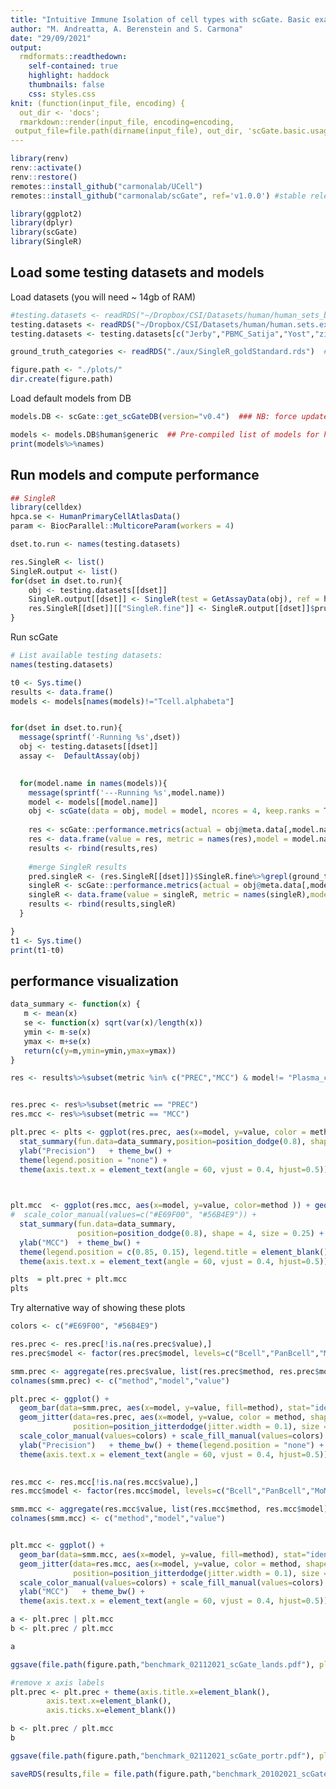 ```yaml
---
title: "Intuitive Immune Isolation of cell types with scGate. Basic examples"
author: "M. Andreatta, A. Berenstein and S. Carmona"
date: "29/09/2021"
output:
  rmdformats::readthedown:
    self-contained: true
    highlight: haddock
    thumbnails: false
    css: styles.css
knit: (function(input_file, encoding) {
  out_dir <- 'docs';
  rmarkdown::render(input_file, encoding=encoding,
 output_file=file.path(dirname(input_file), out_dir, 'scGate.basic.usage.html'))})
---
```



```r
library(renv)
renv::activate()
renv::restore()
remotes::install_github("carmonalab/UCell")
remotes::install_github("carmonalab/scGate", ref='v1.0.0') #stable release

library(ggplot2)
library(dplyr)
library(scGate)
library(SingleR)
```

## Load some testing datasets and models

Load datasets (you will need ~ 14gb of RAM)
```r
#testing.datasets <- readRDS("~/Dropbox/CSI/Datasets/human/human_sets_benchmark.rds") #NB: put these somewhere online
testing.datasets <- readRDS("~/Dropbox/CSI/Datasets/human/human.sets.expanded.singler.rds")
testing.datasets <- testing.datasets[c("Jerby","PBMC_Satija","Yost","zilionis")]

ground_truth_categories <- readRDS("./aux/SingleR_goldStandard.rds")  #Load an object containing stardard cell type annotations - to allow comparing different methods

figure.path <- "./plots/"
dir.create(figure.path)

```

Load default models from DB
```r
models.DB <- scGate::get_scGateDB(version="v0.4")  ### NB: force update will make results non-reproducible. We must specify a tag for download, or alternatively include the set of models in the repo

models <- models.DB$human$generic  ## Pre-compiled list of models for human cell types
print(models%>%names)

```


## Run models and compute performance

```r
## SingleR
library(celldex)
hpca.se <- HumanPrimaryCellAtlasData() 
param <- BiocParallel::MulticoreParam(workers = 4)

dset.to.run <- names(testing.datasets)

res.SingleR <- list()
SingleR.output <- list()
for(dset in dset.to.run){
    obj <- testing.datasets[[dset]]
    SingleR.output[[dset]] <- SingleR(test = GetAssayData(obj), ref = hpca.se,labels = hpca.se$label.fine, BPPARAM=param)
    res.SingleR[[dset]][["SingleR.fine"]] <- SingleR.output[[dset]]$pruned.labels
}
```


Run scGate
```r
# List available testing datasets:
names(testing.datasets)

t0 <- Sys.time()
results <- data.frame()
models <- models[names(models)!="Tcell.alphabeta"]


for(dset in dset.to.run){
  message(sprintf('-Running %s',dset))
  obj <- testing.datasets[[dset]]
  assay <-  DefaultAssay(obj)
  

  for(model.name in names(models)){
    message(sprintf('---Running %s',model.name))
    model <- models[[model.name]]
    obj <- scGate(data = obj, model = model, ncores = 4, keep.ranks = TRUE, output.col.name = paste0('is.pure.',model.name), assay = assay)
    
    res <- scGate::performance.metrics(actual = obj@meta.data[,model.name], pred = obj@meta.data[,paste0("is.pure.",model.name)] == "Pure")
    res <- data.frame(value = res, metric = names(res),model = model.name,dataset = dset,method = "scGate")
    results <- rbind(results,res)
    
    #merge SingleR results
    pred.singleR <- (res.SingleR[[dset]])$SingleR.fine%>%grepl(ground_truth_categories$hpca_categories[[model.name]],.)+0
    singleR <- scGate::performance.metrics(actual = obj@meta.data[,model.name], pred = pred.singleR == 1)
    singleR <- data.frame(value = singleR, metric = names(singleR),model = model.name,dataset = dset,method = 'SingleR')
    results <- rbind(results,singleR)
  }

}
t1 <- Sys.time()
print(t1-t0)
```


## performance visualization


```r

data_summary <- function(x) {
   m <- mean(x)
   se <- function(x) sqrt(var(x)/length(x))
   ymin <- m-se(x)
   ymax <- m+se(x)
   return(c(y=m,ymin=ymin,ymax=ymax))
}

res <- results%>%subset(metric %in% c("PREC","MCC") & model!= "Plasma_cell")


res.prec <- res%>%subset(metric == "PREC")
res.mcc <- res%>%subset(metric == "MCC")

plt.prec <- plts <- ggplot(res.prec, aes(x=model, y=value, color = method )) + geom_jitter(position=position_jitterdodge(jitter.width = 0.2), size = 0.4) +
  stat_summary(fun.data=data_summary,position=position_dodge(0.8), shape = 4, size = 0.25) + 
  ylab("Precision")   + theme_bw() +
  theme(legend.position = "none") +
  theme(axis.text.x = element_text(angle = 60, vjust = 0.4, hjust=0.5)) 
  


plt.mcc  <- ggplot(res.mcc, aes(x=model, y=value, color=method )) + geom_jitter(position=position_jitterdodge(jitter.width = 0.2), size = 0.4) +
#  scale_color_manual(values=c("#E69F00", "#56B4E9")) + 
  stat_summary(fun.data=data_summary,  
               position=position_dodge(0.8), shape = 4, size = 0.25) + 
  ylab("MCC")  + theme_bw() +
  theme(legend.position = c(0.85, 0.15), legend.title = element_blank()) + 
  theme(axis.text.x = element_text(angle = 60, vjust = 0.4, hjust=0.5))

plts  = plt.prec + plt.mcc
plts
```

Try alternative way of showing these plots
```r
colors <- c("#E69F00", "#56B4E9")

res.prec <- res.prec[!is.na(res.prec$value),]
res.prec$model <- factor(res.prec$model, levels=c("Bcell","PanBcell","MoMacDC","Myeloid","NK","Tcell","CD4T","CD8T"))   #reorder in more intuitive way

smm.prec <- aggregate(res.prec$value, list(res.prec$method, res.prec$model), FUN=mean)
colnames(smm.prec) <- c("method","model","value")

plt.prec <- ggplot() +
  geom_bar(data=smm.prec, aes(x=model, y=value, fill=method), stat="identity", position="dodge", width = 0.75, alpha=0.3) +
  geom_jitter(data=res.prec, aes(x=model, y=value, color = method, shape = dataset), 
              position=position_jitterdodge(jitter.width = 0.1), size = 2) +
  scale_color_manual(values=colors) + scale_fill_manual(values=colors) +
  ylab("Precision")   + theme_bw() + theme(legend.position = "none") +
  theme(axis.text.x = element_text(angle = 60, vjust = 0.4, hjust=0.5)) 
  

res.mcc <- res.mcc[!is.na(res.mcc$value),]
res.mcc$model <- factor(res.mcc$model, levels=c("Bcell","PanBcell","MoMacDC","Myeloid","NK","Tcell","CD4T","CD8T"))   #reorder in more intuitive way

smm.mcc <- aggregate(res.mcc$value, list(res.mcc$method, res.mcc$model), FUN=mean)
colnames(smm.mcc) <- c("method","model","value")


plt.mcc <- ggplot() +
  geom_bar(data=smm.mcc, aes(x=model, y=value, fill=method), stat="identity", position="dodge", width = 0.75, alpha=0.3) +
  geom_jitter(data=res.mcc, aes(x=model, y=value, color = method, shape = dataset), 
              position=position_jitterdodge(jitter.width = 0.1), size = 2) +
  scale_color_manual(values=colors) + scale_fill_manual(values=colors) +
  ylab("MCC")   + theme_bw() +
  theme(axis.text.x = element_text(angle = 60, vjust = 0.4, hjust=0.5)) 

a <- plt.prec | plt.mcc
b <- plt.prec / plt.mcc

a

ggsave(file.path(figure.path,"benchmark_02112021_scGate_lands.pdf"), plot=a, width=9, height=4)

#remove x axis labels
plt.prec <- plt.prec + theme(axis.title.x=element_blank(),
        axis.text.x=element_blank(),
        axis.ticks.x=element_blank())

b <- plt.prec / plt.mcc
b

ggsave(file.path(figure.path,"benchmark_02112021_scGate_portr.pdf"), plot=b, width=6, height=4)

```

```r
saveRDS(results,file = file.path(figure.path,"benchmark_20102021_scGate.rds")) 
```


